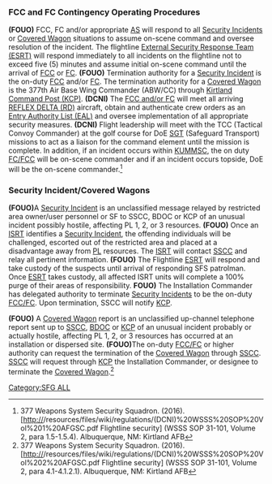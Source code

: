 [[Category:SFG ALL]]
===FCC and FC Contingency Operating Procedures===

'''(FOUO)''' FCC, FC and/or appropriate [[AS]] will respond to all [[Security Incidents]] or [[Covered Wagon]] situations to assume on-scene command and oversee resolution of the incident. The flightline [[External Security Response Team (ESRT)]] will respond immediately to all incidents on the flightline not to exceed five (5) minutes and assume initial on-scene command until the arrival of [[FCC]] or [[FC]]. '''(FOUO)''' Termination authority for a [[Security Incident]] is the on-duty [[FCC]] and/or [[FC]]. The termination authority for a [[Covered Wagon]] is the 377th Air Base Wing Commander (ABW/CC) through [[Kirtland Command Post|Kirtland Command Post (KCP)]]. '''(DCNI)''' The [[FCC/FC|FCC and/or FC]] will meet all arriving [[REFLEX DELTA (RD)]] aircraft, obtain and authenticate crew orders as an [[Entry Authority List (EAL)]] and oversee implementation of all appropriate security measures. '''(DCNI)''' Flight leadership will meet with the TCC (Tactical Convoy Commander) at the golf course for DoE [[SGT]] (Safeguard Transport) missions to act as a liaison for the command element until the mission is complete. In addition, if an incident occurs within [[KUMMSC]], the on duty [[FC/FCC]] will be on-scene commander and if an incident occurs topside, DoE will be the on-scene commander.<ref name="one">377 Weapons System Security Squadron. (2016). [http://{{SERVERNAME}}/resources/files/wiki/regulations/(DCNI)%20WSSS%20SOP%20Vol%201%20AFGSC.pdf Flightline security] (WSSS SOP 31-101, Volume 2, para 1.5-1.5.4). Albuquerque, NM: Kirtland AFB</ref>

===Security Incident/Covered Wagons===

'''(FOUO)'''A [[Security Incident]] is an unclassified message relayed by restricted area owner/user personnel or SF to SSCC, BDOC or KCP of an unusual incident possibly hostile, affecting PL 1, 2, or 3 resources. '''(FOUO)''' Once an [[ISRT]] identifies a [[Security Incident]], the offending individuals will be challenged, escorted out of the restricted area and placed at a disadvantage away from [[PL]] resources. The [[ISRT]] will contact [[SSCC]] and relay all pertinent information. '''(FOUO)''' The Flightline [[ESRT]] will respond and take custody of the suspects until arrival of responding SFS patrolman. Once [[ESRT]] takes custody, all affected ISRT units will complete a 100% purge of their areas of responsibility. '''FOUO)''' The Installation Commander has delegated authority to terminate [[Security Incidents]] to be the on-duty [[FCC/FC]]. Upon termination, SSCC will notify [[KCP]].

'''(FOUO)''' A [[Covered Wagon]] report is an unclassified up-channel telephone report sent up to [[SSCC]], [[BDOC]] or [[KCP]] of an unusual incident probably or actually hostile, affecting PL 1, 2, or 3 resources has occurred at an installation or dispersed site. '''(FOUO)'''The on-duty [[FCC/FC]] or higher authority can request the termination of the [[Covered Wagon]] through [[SSCC]]. [[SSCC]] will request through [[KCP]] the Installation Commander, or designee to terminate the [[Covered Wagon]].<ref name="two">377 Weapons System Security Squadron. (2016). [http://{{SERVERNAME}}/resources/files/wiki/regulations/(DCNI)%20WSSS%20SOP%20Vol%202%20AFGSC.pdf Flightline security] (WSSS SOP 31-101, Volume 2, para 4.1-4.1.2.1). Albuquerque, NM: Kirtland AFB</ref>

<references />